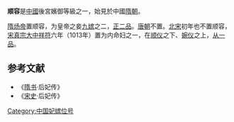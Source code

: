 '''顺容'''是[[中國|中國]]後宮嬪御等級之一，始見於中國[[隋朝|隋朝]]。

[[隋炀帝|隋炀帝]]置顺容，为皇帝之妾[[九嫔|九嫔]]之二，[[正二品|正二品]]。[[唐朝|唐朝]]不置。[[北宋|北宋]]初年也不置顺容，[[宋真宗|宋真宗]][[大中祥符|大中祥符]]六年（1013年）置为内命妇之一，在[[顺仪|顺仪]]之下、[[婉仪|婉仪]]之上，[[从一品|从一品]]。
==参考文献==
* 《[[隋书|隋书]]·后妃传》
* 《[[宋史|宋史]]·后妃传》
{{DEFAULTSORT:S}}
[[Category:中国妃嫔位号|Category:中国妃嫔位号]]